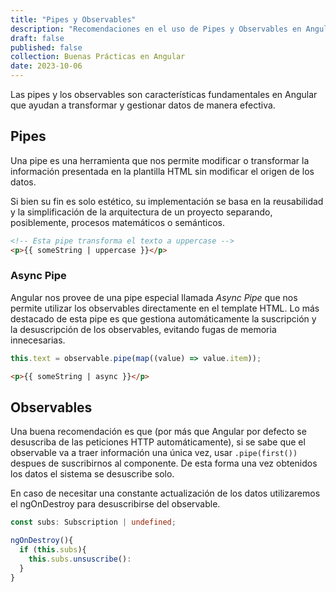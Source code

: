 ---
title: "Pipes y Observables"
description: "Recomendaciones en el uso de Pipes y Observables en Angular"
draft: false
published: false
collection: Buenas Prácticas en Angular
date: 2023-10-06
---


Las pipes y los observables son características fundamentales en Angular que ayudan a transformar y gestionar datos de manera efectiva.

## Pipes

Una pipe es una herramienta que nos permite modificar o transformar la información presentada en la plantilla HTML sin modificar el origen de los datos.

Si bien su fin es solo estético, su implementación se basa en la reusabilidad y la simplificación de la arquitectura de un proyecto separando, posiblemente, procesos matemáticos o semánticos.

```html
<!-- Esta pipe transforma el texto a uppercase -->
<p>{{ someString | uppercase }}</p>
```

### Async Pipe

Angular nos provee de una pipe especial llamada _Async Pipe_ que nos permite utilizar los observables directamente en el template HTML. Lo más destacado de esta pipe es que gestiona automáticamente la suscripción y la desuscripción de los observables, evitando fugas de memoria innecesarias.

<Tabs>

<TabItem label="some.component.ts">

```ts
this.text = observable.pipe(map((value) => value.item));
```

</TabItem>

<TabItem label="some.component.html">

```html
<p>{{ someString | async }}</p>
```

</TabItem>

</Tabs>

## Observables

Una buena recomendación es que (por más que Angular por defecto se desuscriba de las peticiones HTTP automáticamente), si se sabe que el observable va a traer información una única vez, usar `.pipe(first())` despues de suscribirnos al componente. De esta forma una vez obtenidos los datos el sistema se desuscribe solo.

En caso de necesitar una constante actualización de los datos utilizaremos el ngOnDestroy para desuscribirse del observable.

```ts
const subs: Subscription | undefined;

ngOnDestroy(){
  if (this.subs){
    this.subs.unsuscribe():
  }
}
```
